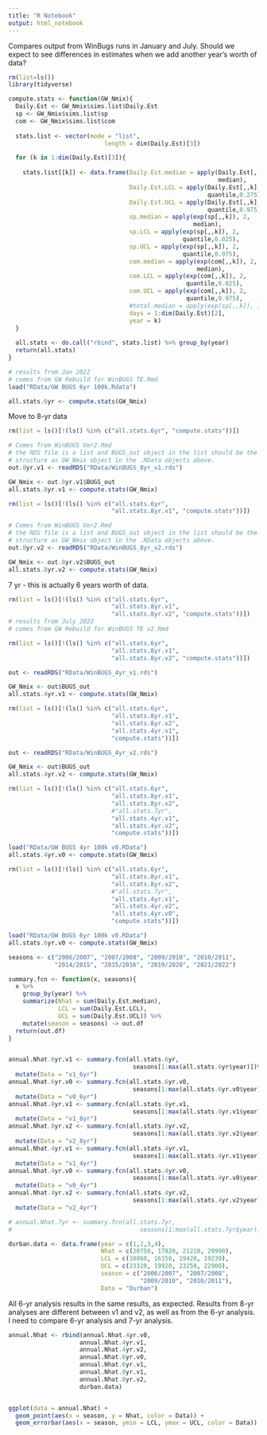 ```yaml
---
title: "R Notebook"
output: html_notebook
---
```


Compares output from WinBugs runs in January and July. Should we expect to see differences in estimates when we add another year's worth of data?


```r
rm(list=ls())
library(tidyverse)

compute.stats <- function(GW_Nmix){
  Daily.Est <- GW_Nmix$sims.list$Daily.Est
  sp <- GW_Nmix$sims.list$sp
  com <- GW_Nmix$sims.list$com
  
  stats.list <- vector(mode = "list",
                           length = dim(Daily.Est)[3])

  for (k in 1:dim(Daily.Est)[3]){
  
    stats.list[[k]] <- data.frame(Daily.Est.median = apply(Daily.Est[,,k], 2,
                                                           median),
                                  Daily.Est.LCL = apply(Daily.Est[,,k], 2,
                                                        quantile,0.275),
                                  Daily.Est.UCL = apply(Daily.Est[,,k], 2,
                                                        quantile,0.975),
                                  sp.median = apply(exp(sp[,,k]), 2,
                                                    median),
                                  sp.LCL = apply(exp(sp[,,k]), 2,
                                                 quantile,0.025),
                                  sp.UCL = apply(exp(sp[,,k]), 2,
                                                 quantile,0.975),
                                  com.median = apply(exp(com[,,k]), 2,
                                                     median),
                                  com.LCL = apply(exp(com[,,k]), 2,
                                                  quantile,0.025),
                                  com.UCL = apply(exp(com[,,k]), 2,
                                                  quantile,0.975),
                                  #total.median = apply(exp(sp[,,k]), 1, sum),
                                  days = 1:dim(Daily.Est)[2],
                                  year = k)
  }
  
  all.stats <- do.call("rbind", stats.list) %>% group_by(year)
  return(all.stats)
}

# results from Jan 2022
# comes from GW Rebuild for WinBUGS TE.Rmd
load("RData/GW BUGS 6yr 100k.Rdata")

all.stats.6yr <- compute.stats(GW_Nmix)


```



Move to 8-yr data

```r
rm(list = ls()[!(ls() %in% c("all.stats.6yr", "compute.stats"))])

# Comes from WinBUGS Ver2.Rmd
# the RDS file is a list and BUGS_out object in the list should be the same
# structure as GW_Nmix object in the .RData objects above. 
out.8yr.v1 <- readRDS("RData/WinBUGS_8yr_v1.rds")

GW_Nmix <- out.8yr.v1$BUGS_out
all.stats.8yr.v1 <- compute.stats(GW_Nmix)


```



```r
rm(list = ls()[!(ls() %in% c("all.stats.6yr",
                             "all.stats.8yr.v1", "compute.stats"))])

# Comes from WinBUGS Ver2.Rmd
# the RDS file is a list and BUGS_out object in the list should be the same
# structure as GW_Nmix object in the .RData objects above. 
out.8yr.v2 <- readRDS("RData/WinBUGS_8yr_v2.rds")

GW_Nmix <- out.8yr.v2$BUGS_out
all.stats.8yr.v2 <- compute.stats(GW_Nmix)

```

7 yr - this is actually 6 years worth of data. 

```r
rm(list = ls()[!(ls() %in% c("all.stats.6yr",
                             "all.stats.8yr.v1",
                             "all.stats.8yr.v2", "compute.stats"))])
# results from July 2022
# comes from GW Rebuild for WinBUGS TE v2.Rmd

```



```r
rm(list = ls()[!(ls() %in% c("all.stats.6yr",
                             "all.stats.8yr.v1",
                             "all.stats.8yr.v2", "compute.stats"))])

out <- readRDS("RData/WinBUGS_4yr_v1.rds")

GW_Nmix <- out$BUGS_out
all.stats.4yr.v1 <- compute.stats(GW_Nmix)

```



```r
rm(list = ls()[!(ls() %in% c("all.stats.6yr",
                             "all.stats.8yr.v1",
                             "all.stats.8yr.v2", 
                             "all.stats.4yr.v1", 
                             "compute.stats"))])

out <- readRDS("RData/WinBUGS_4yr_v2.rds")

GW_Nmix <- out$BUGS_out
all.stats.4yr.v2 <- compute.stats(GW_Nmix)

```


```r
rm(list = ls()[!(ls() %in% c("all.stats.6yr",
                             "all.stats.8yr.v1",
                             "all.stats.8yr.v2",
                             #"all.stats.7yr",
                             "all.stats.4yr.v1",
                             "all.stats.4yr.v2",
                             "compute.stats"))])

load("RData/GW BUGS 4yr 100k v0.RData")
all.stats.4yr.v0 <- compute.stats(GW_Nmix)

```


```r
rm(list = ls()[!(ls() %in% c("all.stats.6yr",
                             "all.stats.8yr.v1",
                             "all.stats.8yr.v2",
                             #"all.stats.7yr",
                             "all.stats.4yr.v1",
                             "all.stats.4yr.v2",
                             "all.stats.4yr.v0",
                             "compute.stats"))])

load("RData/GW BUGS 6yr 100k v0.RData")
all.stats.6yr.v0 <- compute.stats(GW_Nmix)

```



```r
seasons <- c("2006/2007", "2007/2008", "2009/2010", "2010/2011", 
             "2014/2015", "2015/2016", "2019/2020", "2021/2022")

summary.fcn <- function(x, seasons){
  x %>% 
    group_by(year) %>%
    summarize(Nhat = sum(Daily.Est.median),
              LCL = sum(Daily.Est.LCL),
              UCL = sum(Daily.Est.UCL)) %>%
    mutate(season = seasons) -> out.df
  return(out.df)
}


annual.Nhat.6yr.v1 <- summary.fcn(all.stats.6yr,
                                   seasons[1:max(all.stats.6yr$year)])%>%
  mutate(Data = "v1_6yr")
annual.Nhat.6yr.v0 <- summary.fcn(all.stats.6yr.v0,
                                   seasons[1:max(all.stats.6yr.v0$year)])%>%
  mutate(Data = "v0_6yr")
annual.Nhat.8yr.v1 <- summary.fcn(all.stats.8yr.v1,
                                   seasons[1:max(all.stats.8yr.v1$year)]) %>%
  mutate(Data = "v1_8yr")
annual.Nhat.8yr.v2 <- summary.fcn(all.stats.8yr.v2,
                                   seasons[1:max(all.stats.8yr.v2$year)])%>%
  mutate(Data = "v2_8yr")
annual.Nhat.4yr.v1 <- summary.fcn(all.stats.4yr.v1,
                                   seasons[1:max(all.stats.4yr.v1$year)])%>%
  mutate(Data = "v1_4yr")
annual.Nhat.4yr.v0 <- summary.fcn(all.stats.4yr.v0,
                                   seasons[1:max(all.stats.4yr.v0$year)])%>%
  mutate(Data = "v0_4yr")
annual.Nhat.4yr.v2 <- summary.fcn(all.stats.4yr.v2,
                                   seasons[1:max(all.stats.4yr.v2$year)])%>%
  mutate(Data = "v2_4yr")

# annual.Nhat.7yr <- summary.fcn(all.stats.7yr,
#                                    seasons[1:max(all.stats.7yr$year)])

durban.data <- data.frame(year = c(1,2,3,4),
                          Nhat = c(20750, 17820, 21210, 20990),
                          LCL = c(18860, 16150, 19420, 19230),
                          UCL = c(23320, 19920, 23250, 22900), 
                          season = c("2006/2007", "2007/2008", 
                                     "2009/2010", "2010/2011"),
                          Data = "Durban")
```


All 6-yr analysis results in the same results, as expected. Results from 8-yr analyses are different between v1 and v2, as well as from the 6-yr analysis. I need to compare 6-yr analysis and 7-yr analysis. 

```r
annual.Nhat <- rbind(annual.Nhat.4yr.v0,
                    annual.Nhat.4yr.v1,
                    annual.Nhat.4yr.v2,
                    annual.Nhat.6yr.v0,
                    annual.Nhat.6yr.v1,
                    annual.Nhat.8yr.v1,
                    annual.Nhat.8yr.v2, 
                    durban.data)


ggplot(data = annual.Nhat) +
  geom_point(aes(x = season, y = Nhat, color = Data)) +
  geom_errorbar(aes(x = season, ymin = LCL, ymax = UCL, color = Data)) 

```



